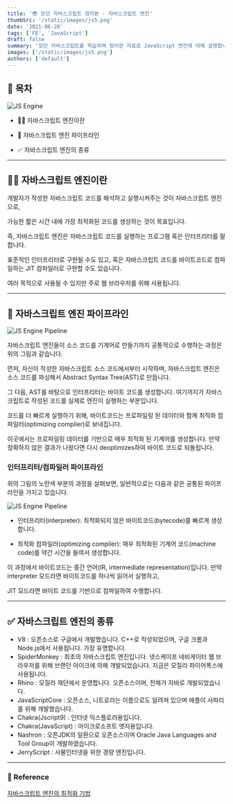 ```yaml
---
title: '😎 모던 자바스크립트 정리본 - 자바스크립트 엔진'
thumbSrc: '/static/images/js5.png'
date: '2021-06-28'
tags: ['FE', 'JavaScript']
draft: false
summary: '모던 자바스크립트를 학습하며 정리한 자료로 JavaScript 엔진에 대해 설명합니다.'
images: ['/static/images/js5.png']
authors: ['default']
---
```


## 📌 목차

![JS Engine](/static/images/js5.png)

- 💁🏻 자바스크립트 엔진이란

- 🚂 자바스크립트 엔진 파이프라인

- ✅ 자바스크립트 엔진의 종류

---

## 💁🏻 자바스크립트 엔진이란

개발자가 작성한 자바스크립트 코드를 해석하고 실행시켜주는 것이 자바스크립트 엔진으로,

가능한 짧은 시간 내에 가장 최적화된 코드를 생성하는 것이 목표입니다.

즉, 자바스크립트 엔진은 자바스크립트 코드를 실행하는 프로그램 혹은 인터프리터를 말합니다.

표준적인 인터프리터로 구현될 수도 있고, 혹은 자바스크립트 코드를 바이트코드로 컴파일하는 JIT 컴파일러로 구현할 수도 있습니다.

여러 목적으로 사용될 수 있지만 주로 웹 브라우저를 위해 사용됩니다.

---

## 🚂 자바스크립트 엔진 파이프라인

![JS Engine Pipeline](/static/images/js-engine1.png)

자바스크립트 엔진들이 소스 코드를 기계어로 만들기까지 공통적으로 수행하는 과정은 위의 그림과 같습니다.

먼저, 자신이 작성한 자바스크립트 소스 코드에서부터 시작하며, 자바스크립트 엔진은 소스 코드를 파싱해서 Abstract Syntax Tree(AST)로 만듭니다.

그 다음, AST를 바탕으로 인터프리터는 바이트 코드를 생성합니다. 여기까지가 자바스크립트로 작성된 코드를 실제로 엔진이 실행하는 부분입니다.

코드를 더 빠르게 실행하기 위해, 바이트코드는 프로파일링 된 데이터와 함께 최적화 컴파일러(optimizing compiler)로 보내집니다.

이곳에서는 프로파일링 데이터를 기반으로 매우 최적화 된 기계어를 생성합니다. 만약 정확하지 않은 결과가 나왔다면 다시 deoptimizes하여 바이트 코드로 되돌립니다.

### 인터프리터/컴파일러 파이프라인

위의 그림의 노란색 부분의 과정을 살펴보면, 일반적으로는 다음과 같은 공통된 파이프라인을 가지고 있습니다.

![JS Engine Pipeline](/static/images/js-engin21.png)

- 인터프리터(interpreter): 최적화되지 않은 바이트코드(bytecode)를 빠르게 생성합니다.

- 최적화 컴파일러(optimizing compiler): 매우 최적화된 기계어 코드(machine code)를 약간 시간을 들여서 생성합니다.

이 과정에서 바이트코드는 중간 언어(IR, intermediate representation)입니다. 만약 interpreter 모드라면 바이트코드를 하나씩 읽어서 실행하고,

JIT 모드라면 바이트 코드를 기반으로 컴파일하여 수행합니다.

---

## ✅ 자바스크립트 엔진의 종류

- V8 : 오픈소스로 구글에서 개발했습니다. C++로 작성되었으며, 구글 크롬과 Node.js에서 사용됩니다. 가장 유명합니다.
- SpiderMonkey : 최초의 자바스크립트 엔진입니다. 넷스케이프 네비게이터 웹 브라우저를 위해 브랜던 아이크에 의해 개발되었습니다. 지금은 모질라 파이어폭스에 사용됩니다.
- Rhino : 모질라 재단에서 운영합니다. 오픈소스이며, 전체가 자바로 개발되었습니다.
- JavaScriptCore : 오픈소스, 니트로라는 이름으로도 알려져 있으며 애플이 사파리를 위해 개발했습니다.
- Chakra(Jscript9) : 인터넷 익스플로러용입니다.
- Chakra(JavaScript) : 마이크로소프트 엣지용입니다.
- Nashron : 오픈JDK의 일환으로 오픈소스이며 Oracle Java Languages and Tool Group이 개발하였습니다.
- JerryScript : 사물인터넷을 위한 경량 엔진입니다.

---

### 🔗 Reference

[자바스크립트 엔진의 최적화 기법](https://meetup.toast.com/posts/77)
